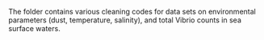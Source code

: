 The folder contains various cleaning codes for data sets on environmental parameters (dust, temperature, salinity), and total Vibrio counts in sea surface waters. 